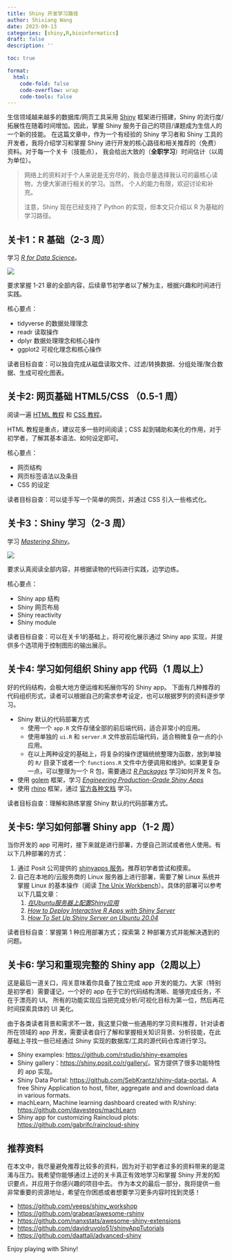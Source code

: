 ```yaml
---
title: Shiny 开发学习路径
author: Shixiang Wang
date: 2023-09-13
categories: [shiny,R,bioinformatics]
draft: false
description: ''

toc: true

format:
  html:
    code-fold: false
    code-overflow: wrap
    code-tools: false
---
```


生信领域越来越多的数据库/网页工具采用 [Shiny](https://shiny.posit.co/) 框架进行搭建，Shiny 的流行度/拓展性在随着时间增加。因此，掌握 Shiny 服务于自己的项目/课题成为生信人的一个新的技能。
在这篇文章中，作为一个有经验的 Shiny 学习者和 Shiny 工具的开发者，我将介绍学习和掌握 Shiny 进行开发的核心路径和相关推荐的（免费）资料。对于每一个关卡（技能点），
我会给出大致的（**全职学习**）时间估计（以周为单位）。

> 网络上的资料对于个人来说是无穷尽的，我会尽量选择我认可的最核心读物，方便大家进行相关的学习。当然，
> 个人的能力有限，欢迎讨论和补充。
>
>
> 注意，Shiny 现在已经支持了 Python 的实现，但本文只介绍以 R 为基础的学习路径。

## 关卡1：R 基础（2-3 周）

学习 [*R for Data Science*](https://r4ds.had.co.nz/)。

![](https://d33wubrfki0l68.cloudfront.net/b88ef926a004b0fce72b2526b0b5c4413666a4cb/24a30/cover.png)

要求掌握 1-21 章的全部内容，后续章节初学者以了解为主，根据兴趣和时间进行实践。

核心要点：

- tidyverse 的数据处理理念
- readr 读取操作
- dplyr 数据处理理念和核心操作
- ggplot2 可视化理念和核心操作

读者目标自查：可以独自完成从磁盘读取文件、过滤/转换数据、分组处理/聚合数据、生成可视化图表。

## 关卡2: 网页基础 HTML5/CSS （0.5-1 周）

阅读一遍 [HTML 教程](https://www.runoob.com/html/html-tutorial.html) 和 [CSS 教程](https://www.runoob.com/css/css-tutorial.html)。

HTML 教程是重点，建议花多一些时间阅读；CSS 起到辅助和美化的作用，对于初学者，了解其基本语法、如何设定即可。

核心要点：

- 网页结构
- 网页标签语法以及条目
- CSS 的设定

读者目标自查：可以徒手写一个简单的网页，并通过 CSS 引入一些格式化。

## 关卡3：Shiny 学习（2-3 周）

学习 [*Mastering Shiny*](https://mastering-shiny.org/)。

![](https://d33wubrfki0l68.cloudfront.net/0c97eee3d8fc820f3a8d670c08b286e8a524257b/e426c/cover.png)

要求认真阅读全部内容，并根据读物的代码进行实践，边学边练。

核心要点：

- Shiny app 结构
- Shiny 网页布局
- Shiny reactivity
- Shiny module

读者目标自查：可以在关卡1的基础上，将可视化展示通过 Shiny app 实现，并提供多个选项用于控制图形的输出展示。


## 关卡4: 学习如何组织 Shiny app 代码（1 周以上）

好的代码结构，会极大地方便运维和拓展你写的 Shiny app。
下面有几种推荐的代码组织形式，读者可以根据自己的需求参考设定，也可以根据罗列的资料逐步学习。

- Shiny 默认的代码部署方式
  - 使用一个 `app.R` 文件存储全部的前后端代码，适合非常小的应用。
  - 使用单独的 `ui.R` 和 `server.R` 文件放前后端代码，适合稍微复杂一点的小应用。
  - 在以上两种设定的基础上，将复杂的操作逻辑统统整理为函数，放到单独的 `R/` 目录下或者一个 `functions.R` 文件中方便调用和维护。如果更复杂一点，可以整理为一个 R 包，需要通过 [*R Packages*](https://r-pkgs.org/) 学习如何开发 R 包。
- 使用 [golem](https://github.com/ThinkR-open/golem) 框架，学习 [*Engineering Production-Grade Shiny Apps*](https://engineering-shiny.org/index.html)
- 使用 [rhino](https://github.com/Appsilon/rhino) 框架，通过 [官方各种文档](https://appsilon.github.io/rhino/) 学习。


读者目标自查：理解和熟练掌握 Shiny 默认的代码部署方式。

## 关卡5: 学习如何部署 Shiny app（1-2 周）

当你开发的 app 可用时，接下来就是进行部署，方便自己测试或者他人使用。有以下几种部署的方式：

1. 通过 Posit 公司提供的 [shinyapps 服务](https://www.shinyapps.io/)。推荐初学者尝试和摸索。
2. 自己在本地的/云服务商的 Linux 服务器上进行部署，需要了解 Linux 系统并掌握 Linux 的基本操作（阅读 [The Unix Workbench](https://seankross.com/the-unix-workbench/)）。具体的部署可以参考以下几篇文章：
   1. [*在Ubuntu服务器上配置Shiny应用*](https://mp.weixin.qq.com/s/f8QWD8RH6MTfvHSd57t2FQ)
   2. [*How to Deploy Interactive R Apps with Shiny Server*](https://www.linode.com/docs/guides/how-to-deploy-rshiny-server-on-ubuntu-and-debian)
   3. [*How To Set Up Shiny Server on Ubuntu 20.04*](https://www.digitalocean.com/community/tutorials/how-to-set-up-shiny-server-on-ubuntu-20-04)

读者目标自查：掌握第 1 种应用部署方式；探索第 2 种部署方式并能解决遇到的问题。

## 关卡6: 学习和重现完整的 Shiny app（2周以上）

这是最后一道关口，闯关意味着你具备了独立完成 app 开发的能力。大家（特别是初学者）需要谨记，一个好的 app 在于它的代码结构清晰、能够完成任务，不在于漂亮的 UI。
所有的功能实现应当把完成分析/可视化目标为第一位，然后再花时间探索具体的 UI 美化。

由于各类读者背景和需求不一致，我这里只做一些通用的学习资料推荐，针对读者所在领域的 app 开发，需要读者自行了解和掌握相关知识背景、分析技能，在此基础上寻找一些已经通过 Shiny 实现的数据库/工具的源代码仓库进行学习。

- Shiny examples: <https://github.com/rstudio/shiny-examples>
- Shiny gallery：<https://shiny.posit.co/r/gallery/>。官方提供了很多功能特性的 app 实现。
- Shiny Data Portal: <https://github.com/SebKrantz/shiny-data-portal>。A free Shiny Application to host, filter, aggregate and and download data in various formats.
- machLearn, Machine learning dashboard created with R/shiny: <https://github.com/davesteps/machLearn>
- Shiny app for customizing Raincloud plots: <https://github.com/gabrifc/raincloud-shiny>

## 推荐资料

在本文中，我尽量避免推荐比较多的资料，因为对于初学者过多的资料带来的是混淆与压力。我希望你能够通过上述的关卡真正有效地学习和掌握 Shiny 开发的知识要点，并应用于你感兴趣的项目中去。
作为本文的最后一部分，我将提供一些非常重要的资源地址，希望在你困惑或者想要学习更多内容时找到灵感！

- <https://github.com/veeps/shiny_workshop>
- <https://github.com/grabear/awesome-rshiny>
- <https://github.com/nanxstats/awesome-shiny-extensions>
- <https://github.com/davidruvolo51/shinyAppTutorials>
- <https://github.com/daattali/advanced-shiny>

Enjoy playing with Shiny!

